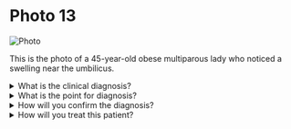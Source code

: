 # Photo 13

![Photo](/surgery/photo/13.jpeg)

This is the photo of a 45-year-old obese multiparous lady who noticed a swelling near the umbilicus.

<details>
<summary>What is the clinical diagnosis?</summary>

Paraumbilical hernia

</details>

<details>
<summary>What is the point for diagnosis?</summary>

1. Swelling just below the umbilicus
1. 45-year-old obese multiparous lady

</details>

<details>
<summary>How will you confirm the diagnosis?</summary>

1. Reducibility
1. Visible and palpable cough impulse

</details>

<details>
<summary>How will you treat this patient?</summary>

By Mayo's repair

</details>
